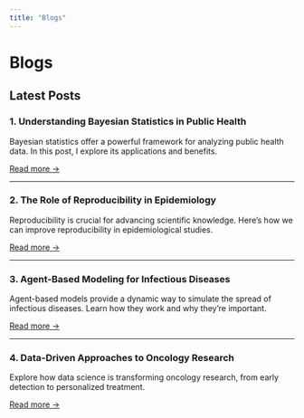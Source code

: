```yaml
---
title: "Blogs"
---
```


# Blogs

## Latest Posts

### 1. **Understanding Bayesian Statistics in Public Health**
Bayesian statistics offer a powerful framework for analyzing public health data. In this post, I explore its applications and benefits.

[Read more →](#)

---

### 2. **The Role of Reproducibility in Epidemiology**
Reproducibility is crucial for advancing scientific knowledge. Here’s how we can improve reproducibility in epidemiological studies.

[Read more →](#)

---

### 3. **Agent-Based Modeling for Infectious Diseases**
Agent-based models provide a dynamic way to simulate the spread of infectious diseases. Learn how they work and why they’re important.

[Read more →](#)

---

### 4. **Data-Driven Approaches to Oncology Research**
Explore how data science is transforming oncology research, from early detection to personalized treatment.

[Read more →](#)



